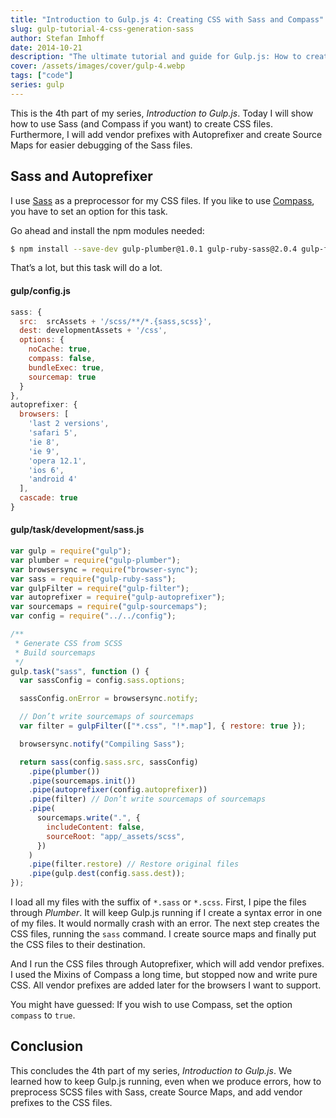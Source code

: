 ```yaml
---
title: "Introduction to Gulp.js 4: Creating CSS with Sass and Compass"
slug: gulp-tutorial-4-css-generation-sass
author: Stefan Imhoff
date: 2014-10-21
description: "The ultimate tutorial and guide for Gulp.js: How to create CSS and Source Maps with Sass and Compass."
cover: /assets/images/cover/gulp-4.webp
tags: ["code"]
series: gulp
---
```


This is the 4th part of my series, _Introduction to Gulp.js_. Today I will show how to use Sass (and Compass if you want) to create CSS files. Furthermore, I will add vendor prefixes with Autoprefixer and create Source Maps for easier debugging of the Sass files.

## Sass and Autoprefixer

I use [Sass](http://sass-lang.com/) as a preprocessor for my CSS files. If you like to use [Compass](http://compass-style.org/), you have to set an option for this task.

Go ahead and install the npm modules needed:

```bash
$ npm install --save-dev gulp-plumber@1.0.1 gulp-ruby-sass@2.0.4 gulp-filter@3.0.1 gulp-changed@1.0.0 gulp-autoprefixer@3.0.2 gulp-sourcemaps@1.6.0
```

That’s a lot, but this task will do a lot.

#### gulp/config.js

```javascript
sass: {
  src:  srcAssets + '/scss/**/*.{sass,scss}',
  dest: developmentAssets + '/css',
  options: {
    noCache: true,
    compass: false,
    bundleExec: true,
    sourcemap: true
  }
},
autoprefixer: {
  browsers: [
    'last 2 versions',
    'safari 5',
    'ie 8',
    'ie 9',
    'opera 12.1',
    'ios 6',
    'android 4'
  ],
  cascade: true
}
```

#### gulp/task/development/sass.js

```javascript
var gulp = require("gulp");
var plumber = require("gulp-plumber");
var browsersync = require("browser-sync");
var sass = require("gulp-ruby-sass");
var gulpFilter = require("gulp-filter");
var autoprefixer = require("gulp-autoprefixer");
var sourcemaps = require("gulp-sourcemaps");
var config = require("../../config");

/**
 * Generate CSS from SCSS
 * Build sourcemaps
 */
gulp.task("sass", function () {
  var sassConfig = config.sass.options;

  sassConfig.onError = browsersync.notify;

  // Don’t write sourcemaps of sourcemaps
  var filter = gulpFilter(["*.css", "!*.map"], { restore: true });

  browsersync.notify("Compiling Sass");

  return sass(config.sass.src, sassConfig)
    .pipe(plumber())
    .pipe(sourcemaps.init())
    .pipe(autoprefixer(config.autoprefixer))
    .pipe(filter) // Don’t write sourcemaps of sourcemaps
    .pipe(
      sourcemaps.write(".", {
        includeContent: false,
        sourceRoot: "app/_assets/scss",
      })
    )
    .pipe(filter.restore) // Restore original files
    .pipe(gulp.dest(config.sass.dest));
});
```

I load all my files with the suffix of `*.sass` or `*.scss`. First, I pipe the files through _Plumber_. It will keep Gulp.js running if I create a syntax error in one of my files. It would normally crash with an error. The next step creates the CSS files, running the `sass` command. I create source maps and finally put the CSS files to their destination.

And I run the CSS files through Autoprefixer, which will add vendor prefixes. I used the Mixins of Compass a long time, but stopped now and write pure CSS. All vendor prefixes are added later for the browsers I want to support.

You might have guessed: If you wish to use Compass, set the option `compass` to `true`.

## Conclusion

This concludes the 4th part of my series, _Introduction to Gulp.js_. We learned how to keep Gulp.js running, even when we produce errors, how to preprocess SCSS files with Sass, create Source Maps, and add vendor prefixes to the CSS files.

<Figure>
  <MoreLink href="https://github.com/kogakure/gulp-tutorial" text="View Source on GitHub" />
</Figure>
